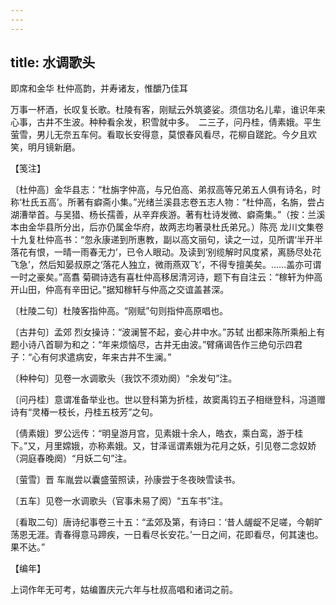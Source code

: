 ```yaml
---
---
---
```

title: 水调歌头
---



即席和金华 杜仲高韵，并寿诸友，惟釂乃佳耳





万事一杯酒，长叹复长歌。杜陵有客，刚赋云外筑婆娑。须信功名儿辈，谁识年来心事，古井不生波。种种看余发，积雪就中多。　二三子，问丹桂，倩素娥。平生萤雪，男儿无奈五车何。看取长安得意，莫恨春风看尽，花柳自蹉跎。今夕且欢笑，明月镜新磨。





【笺注】


〔杜仲高〕金华县志：“杜旃字仲高，与兄伯高、弟叔高等兄弟五人俱有诗名，时称‘杜氏五高’。所著有癖斋小集。”光绪兰溪县志卷五志人物：“杜仲高，名旃，尝占湖漕举首。与吴猎、杨长孺善，从辛弃疾游。著有杜诗发微、癖斋集。”（按：兰溪本由金华县所分出，后亦仍属金华府，故两志均著录杜氏弟兄。）陈亮 龙川文集卷十九复杜仲高书：“忽永康递到所惠教，副以高文丽句，读之一过，见所谓‘半开半落花有恨，一晴一雨春无力’，已令人眼动。及读到‘别缆解时风度紧，离肠尽处花飞急’，然后知晏叔原之‘落花人独立，微雨燕双飞’，不得专擅美矣。……盖亦可谓一时之豪矣。”高翥 菊磵诗选有喜杜仲高移居清河诗，题下有自注云：“稼轩为仲高开山田，仲高有辛田记。”据知稼轩与仲高之交谊盖甚深。

〔杜陵二句〕杜陵客指仲高。“刚赋”句则指仲高原唱也。

〔古井句〕孟郊 烈女操诗：“波澜誓不起，妾心井中水。”苏轼 出都来陈所乘船上有题小诗八首聊为和之：“年来烦恼尽，古井无由波。”臂痛谒告作三绝句示四君子：“心有何求遣病安，年来古井不生澜。”

〔种种句〕见卷一水调歌头（我饮不须劝阕）“余发句”注。

〔问丹桂〕意谓准备举业也。世以登科第为折桂，故窦禹钧五子相继登科，冯道赠诗有“灵椿一枝长，丹桂五枝芳”之句。

〔倩素娥〕罗公远传：“明皇游月宫，见素娥十余人，皓衣，乘白鸾，游于桂下。”又，月里嫦娥，亦称素娥。又，甘泽谣谓素娥为花月之妖，引见卷二念奴娇（洞庭春晚阕）“月妖二句”注。

〔萤雪〕晋 车胤尝以囊盛萤照读，孙康尝于冬夜映雪读书。

〔五车〕见卷一水调歌头（官事未易了阕）“五车书”注。

〔看取二句〕唐诗纪事卷三十五：“孟郊及第，有诗曰：‘昔人龌龊不足嗟，今朝旷荡恩无涯。青春得意马蹄疾，一日看尽长安花。’一日之间，花即看尽，何其速也。果不达。”





【编年】


上词作年无可考，姑编置庆元六年与杜叔高唱和诸词之前。